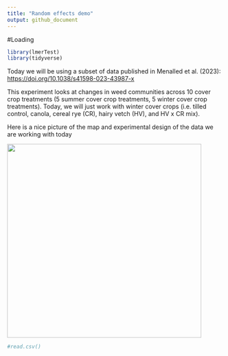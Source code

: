 ```yaml
---
title: "Random effects demo"
output: github_document
---
```


#Loading

```r
library(lmerTest)
library(tidyverse)
```

Today we will be using a subset of data published in Menalled et al. (2023): <https://doi.org/10.1038/s41598-023-43987-x>

This experiment looks at changes in weed communities across 10 cover crop treatments (5 summer cover crop treatments, 5 winter cover crop treatments). Today, we will just work with winter cover crops (i.e. tilled control, canola, cereal rye (CR), hairy vetch (HV), and HV x CR mix).

Here is a nice picture of the map and experimental design of the data we are working with today

![](Example_MapDesign.png){width="452"}

```r
#read.csv()
```
